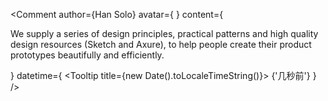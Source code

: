 <Comment
  author={<a>Han Solo</a>}
  avatar={
    <Avatar
      src="https://zos.alipayobjects.com/rmsportal/ODTLcjxAfvqbxHnVXCYX.png"
      alt="Han Solo"
    />
  }
  content={
    <p>
      We supply a series of design principles, practical patterns and high quality design
      resources (Sketch and Axure), to help people create their product prototypes beautifully
      and efficiently.
    </p>
  }
  datetime={
    <Tooltip title={new Date().toLocaleTimeString()}>
      <span>{'几秒前'}</span>
    </Tooltip>
  }
/>